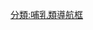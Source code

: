 {{Navbox
 | name       = 長臂猿科
 | state      = {{{state<includeonly>|collapsed</includeonly>}}}
 | title      = [[長臂猿科]]（包括現存屬和滅絕屬）
 | bodyclass  = hlist
 | liststyle  = 
 | image      = 
 | above      = 
* 界：[[動物界]]
* 門：[[脊索動物門]]
* 綱：[[哺乳綱]]
* 目：[[靈長目]]
* 亞目：[[簡鼻亞目]]
* 下目：[[類人猿下目]]
* 小目：[[狹鼻小目]]
* 總科：[[人猿總科]]
| group1 = [[长臂猿|長<br>臂<br>猿<br>科]]
 | list1 = {{Navbox|subgroup
 | group1     = [[長臂猿屬]]<br /><small><span style="color:#696969">''Hylobates''</span></small>
 | list1      =
* [[白掌長臂猿|白掌長臂猿 (''H. lar'')]]
* [[黑掌長臂猿|黑掌長臂猿 (''H. agilis'')]]
* {{le|白鬚長臂猿|Bornean white-bearded gibbon|白鬚長臂猿 (''H. albibarbis'')}}
* {{le|灰長臂猿|Müeller's gibbon|灰長臂猿 (''H. muelleri'')}}
* {{le|銀白長臂猿|Silvery gibbon|銀白長臂猿 (''H. moloch'')}}
* {{le|戴帽長臂猿|Pileated gibbon|戴帽長臂猿 (''H. pileatus'')}}
* {{le|克氏長臂猿|Kloss's gibbon|克氏長臂猿 (''H. klossii'')}}

 | group2     = [[白眉長臂猿|白眉長臂猿屬]]<br /><small><span style="color:#696969">''Hoolock''</span></small>
 | list2      =
* [[西白眉長臂猿|西部白眉長臂猿 (''H. hoolock'')]]
* {{le|東部白眉長臂猿|Eastern hoolock gibbon|東部白眉長臂猿 (''H. leuconedys'')}}
* [[高黎贡白眉长臂猿|高黎貢白眉長臂猿 (''H. tianxing'')]]

 | group3     = [[合趾猿|合趾猿屬]]<br /><small><span style="color:#696969">''Symphalangus''</span></small>
 | list3      =
* [[合趾猿|合趾猿 (''S. syndactylus'')]]

 | group4     = [[黑冠长臂猿属|黑冠長臂猿屬]]<br /><small><span style="color:#696969">''Nomascus''</span></small>
 | list4      =
* {{le|北部黑冠長臂猿|Northern buffed-cheeked gibbon|北部黑冠長臂猿 (''N. annamensis'')}}
* [[黑冠长臂猿|黑冠長臂猿 (''N. concolor'')]]
* [[东部黑冠长臂猿|東部黑冠長臂猿 (''N. nasutus'')]]
* [[白颊长臂猿|白頰長臂猿 (''N. leucogenys'')]]
* [[紅頰黑猿|紅頰黑猿 (''N. gabriellae'')]]
* {{le|南部白頰長臂猿|Southern white-cheeked gibbon|南部白頰長臂猿 (''N. siki'')}}
 | group5     = †[[帝國君子長臂猿|君子長臂猿]]<br /><small><span style="color:#696969">''Junzi''</span></small>
 | list5      =
*[[帝國君子長臂猿|帝國君子長臂猿 （''J. imperialis''）]]
 | group6     = †{{le|布氏猿屬|Bunopithecus}}<br /><small><span style="color:#696969">''Bunopithecus''</span></small>
 | list6      =
* {{le|Bunopithecus sericus}}
 | group7     = †{{le|卡皮猿屬|Kapi ramnagarensis}}<br /><small><span style="color:#696969">''Kapi''</span></small>
 | list7      =
* {{le|Kapi ramnagarensis}}
}}
 | below      = {{icon|Category}}'''[[:Category:长臂猿科|Category]]'''
}}<noinclude>
{{collapsible option}}

[[分類:哺乳類導航框]]
</noinclude>